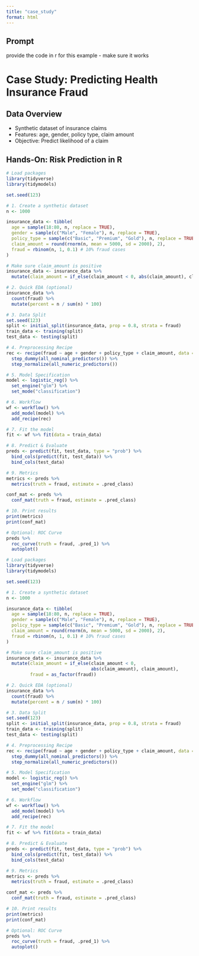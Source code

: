 ```yaml
---
title: "case_study"
format: html
---
```


## Prompt

provide the code in r for this example - make sure it works

# Case Study: Predicting Health Insurance Fraud

## Data Overview

-   Synthetic dataset of insurance claims
-   Features: age, gender, policy type, claim amount
-   Objective: Predict likelihood of a claim

## Hands-On: Risk Prediction in R

```r
# Load packages
library(tidyverse)
library(tidymodels)

set.seed(123)

# 1. Create a synthetic dataset
n <- 1000

insurance_data <- tibble(
  age = sample(18:80, n, replace = TRUE),
  gender = sample(c("Male", "Female"), n, replace = TRUE),
  policy_type = sample(c("Basic", "Premium", "Gold"), n, replace = TRUE),
  claim_amount = round(rnorm(n, mean = 5000, sd = 2000), 2),
  fraud = rbinom(n, 1, 0.1) # 10% fraud cases
)

# Make sure claim_amount is positive
insurance_data <- insurance_data %>% 
  mutate(claim_amount = if_else(claim_amount < 0, abs(claim_amount), claim_amount))

# 2. Quick EDA (optional)
insurance_data %>% 
  count(fraud) %>% 
  mutate(percent = n / sum(n) * 100)

# 3. Data Split
set.seed(123)
split <- initial_split(insurance_data, prop = 0.8, strata = fraud)
train_data <- training(split)
test_data <- testing(split)

# 4. Preprocessing Recipe
rec <- recipe(fraud ~ age + gender + policy_type + claim_amount, data = train_data) %>%
  step_dummy(all_nominal_predictors()) %>%
  step_normalize(all_numeric_predictors())

# 5. Model Specification
model <- logistic_reg() %>%
  set_engine("glm") %>%
  set_mode("classification")

# 6. Workflow
wf <- workflow() %>%
  add_model(model) %>%
  add_recipe(rec)

# 7. Fit the model
fit <- wf %>% fit(data = train_data)

# 8. Predict & Evaluate
preds <- predict(fit, test_data, type = "prob") %>%
  bind_cols(predict(fit, test_data)) %>%
  bind_cols(test_data)

# 9. Metrics
metrics <- preds %>%
  metrics(truth = fraud, estimate = .pred_class)

conf_mat <- preds %>%
  conf_mat(truth = fraud, estimate = .pred_class)

# 10. Print results
print(metrics)
print(conf_mat)

# Optional: ROC Curve
preds %>%
  roc_curve(truth = fraud, .pred_1) %>%
  autoplot()
```

```r
# Load packages
library(tidyverse)
library(tidymodels)

set.seed(123)

# 1. Create a synthetic dataset
n <- 1000

insurance_data <- tibble(
  age = sample(18:80, n, replace = TRUE),
  gender = sample(c("Male", "Female"), n, replace = TRUE),
  policy_type = sample(c("Basic", "Premium", "Gold"), n, replace = TRUE),
  claim_amount = round(rnorm(n, mean = 5000, sd = 2000), 2),
  fraud = rbinom(n, 1, 0.1) # 10% fraud cases
)

# Make sure claim_amount is positive
insurance_data <- insurance_data %>% 
  mutate(claim_amount = if_else(claim_amount < 0, 
                                abs(claim_amount), claim_amount),
         fraud = as_factor(fraud))

# 2. Quick EDA (optional)
insurance_data %>% 
  count(fraud) %>% 
  mutate(percent = n / sum(n) * 100)

# 3. Data Split
set.seed(123)
split <- initial_split(insurance_data, prop = 0.8, strata = fraud)
train_data <- training(split)
test_data <- testing(split)

# 4. Preprocessing Recipe
rec <- recipe(fraud ~ age + gender + policy_type + claim_amount, data = train_data) %>%
  step_dummy(all_nominal_predictors()) %>%
  step_normalize(all_numeric_predictors())

# 5. Model Specification
model <- logistic_reg() %>%
  set_engine("glm") %>%
  set_mode("classification")

# 6. Workflow
wf <- workflow() %>%
  add_model(model) %>%
  add_recipe(rec)

# 7. Fit the model
fit <- wf %>% fit(data = train_data)

# 8. Predict & Evaluate
preds <- predict(fit, test_data, type = "prob") %>%
  bind_cols(predict(fit, test_data)) %>%
  bind_cols(test_data)

# 9. Metrics
metrics <- preds %>%
  metrics(truth = fraud, estimate = .pred_class)

conf_mat <- preds %>%
  conf_mat(truth = fraud, estimate = .pred_class)

# 10. Print results
print(metrics)
print(conf_mat)

# Optional: ROC Curve
preds %>%
  roc_curve(truth = fraud, .pred_1) %>%
  autoplot()
```

